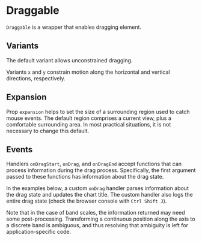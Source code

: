 
# Draggable

<Meta of={DraggableStories} />

`Draggable` is a wrapper that enables dragging element.

<ArgTypes of={DraggableStories} />

## Variants

The default variant allows unconstrained dragging.

<Canvas of={DraggableStories.XY} />

Variants `x` and `y` constrain motion along the horizontal and vertical directions, respectively.

<Canvas of={DraggableStories.X} />
<Canvas of={DraggableStories.Y} />

## Expansion

Prop `expansion` helps to set the size of a surrounding region used to catch mouse events.
The default region comprises a current view, plus a comfortable surrounding area.
In most practical situations, it is not necessary to change this default.

## Events

Handlers `onDragStart`, `onDrag`, and `onDragEnd` accept functions that can process information during the drag process.
Specifically, the first argument passed to these functions has information about the drag state.

In the examples below, a custom `onDrag` handler parses information about the drag state and updates the chart title.
The custom handler also logs the entire drag state (check the browser console with `Ctrl Shift J`).

<Canvas of={DraggableStories.Linear} />
<Canvas of={DraggableStories.Band} />

Note that in the case of band scales, the information returned may need some post-processing.
Transforming a continuous position along the axis to a discrete band is ambiguous, and thus resolving that
ambiguity is left for application-specific code.
